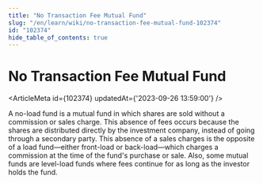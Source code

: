 ```yaml
---
title: "No Transaction Fee Mutual Fund"
slug: "/en/learn/wiki/no-transaction-fee-mutual-fund-102374"
id: "102374"
hide_table_of_contents: true
---
```



# No Transaction Fee Mutual Fund

<ArticleMeta id={102374} updatedAt={'2023-09-26 13:59:00'} />
<div className='border-solid border-b border-t-0 my-4 border-[var(--ifm-color-gray-300)]' />

A no-load fund is a mutual fund in which shares are sold without a commission or sales charge. This absence of fees occurs because the shares are distributed directly by the investment company, instead of going through a secondary party. This absence of a sales charges is the opposite of a load fund—either front-load or back-load—which charges a commission at the time of the fund's purchase or sale. Also, some mutual funds are level-load funds where fees continue for as long as the investor holds the fund.
